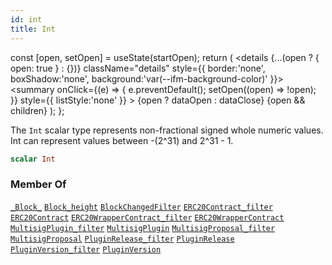 ```yaml
---
id: int
title: Int
---
```









  const [open, setOpen] = useState(startOpen);
  return (
    <details {...(open ? { open: true } : {})} className="details" style={{ border:'none', boxShadow:'none', background:'var(--ifm-background-color)' }}>
      <summary
        onClick={(e) => {
          e.preventDefault();
          setOpen((open) => !open);
        }}
        style={{ listStyle:'none' }}
      >
      {open ? dataOpen : dataClose}
      </summary>
      {open && children}
    </details>
  );
};








The `Int` scalar type represents non-fractional signed whole numeric values. Int can represent values between -(2^31) and 2^31 - 1.


```graphql
scalar Int
```








### Member Of

[`_Block_`](/docs/subgraph/reference-guide/objects/block)  <Badge class="badge badge--secondary" text="object"/><Bullet />[`Block_height`](/docs/subgraph/reference-guide/inputs/block-height)  <Badge class="badge badge--secondary" text="input"/><Bullet />[`BlockChangedFilter`](/docs/subgraph/reference-guide/inputs/block-changed-filter)  <Badge class="badge badge--secondary" text="input"/><Bullet />[`ERC20Contract_filter`](/docs/subgraph/reference-guide/inputs/erc20-contract-filter)  <Badge class="badge badge--secondary" text="input"/><Bullet />[`ERC20Contract`](/docs/subgraph/reference-guide/objects/erc20-contract)  <Badge class="badge badge--secondary" text="object"/><Bullet />[`ERC20WrapperContract_filter`](/docs/subgraph/reference-guide/inputs/erc20-wrapper-contract-filter)  <Badge class="badge badge--secondary" text="input"/><Bullet />[`ERC20WrapperContract`](/docs/subgraph/reference-guide/objects/erc20-wrapper-contract)  <Badge class="badge badge--secondary" text="object"/><Bullet />[`MultisigPlugin_filter`](/docs/subgraph/reference-guide/inputs/multisig-plugin-filter)  <Badge class="badge badge--secondary" text="input"/><Bullet />[`MultisigPlugin`](/docs/subgraph/reference-guide/objects/multisig-plugin)  <Badge class="badge badge--secondary" text="object"/><Bullet />[`MultisigProposal_filter`](/docs/subgraph/reference-guide/inputs/multisig-proposal-filter)  <Badge class="badge badge--secondary" text="input"/><Bullet />[`MultisigProposal`](/docs/subgraph/reference-guide/objects/multisig-proposal)  <Badge class="badge badge--secondary" text="object"/><Bullet />[`PluginRelease_filter`](/docs/subgraph/reference-guide/inputs/plugin-release-filter)  <Badge class="badge badge--secondary" text="input"/><Bullet />[`PluginRelease`](/docs/subgraph/reference-guide/objects/plugin-release)  <Badge class="badge badge--secondary" text="object"/><Bullet />[`PluginVersion_filter`](/docs/subgraph/reference-guide/inputs/plugin-version-filter)  <Badge class="badge badge--secondary" text="input"/><Bullet />[`PluginVersion`](/docs/subgraph/reference-guide/objects/plugin-version)  <Badge class="badge badge--secondary" text="object"/>

